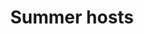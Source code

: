 ---
title: Summer hosts
description: Read about them.
template: splash
hero:
  tagline: The history of ephemeral hosting services.
  actions:
    - text: Read the introduction
      link: /introduction
      icon: right-arrow
    - text: Go to the GitHub repository
      link: https://github.com/summerhosts/website
      icon: external
      variant: minimal
---